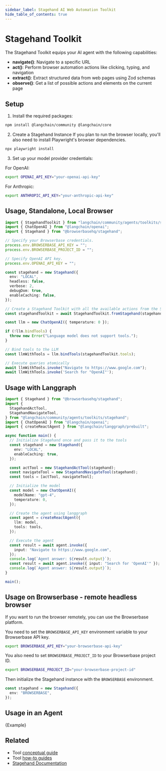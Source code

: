 ```yaml
---
sidebar_label: Stagehand AI Web Automation Toolkit
hide_table_of_contents: true
---
```



# Stagehand Toolkit

The Stagehand Toolkit equips your AI agent with the following capabilities:

- **navigate()**: Navigate to a specific URL
- **act()**: Perform browser automation actions like clicking, typing, and navigation
- **extract()**: Extract structured data from web pages using Zod schemas
- **observe()**: Get a list of possible actions and elements on the current page

## Setup

1. Install the required packages:

```bash
npm install @langchain/community @langchain/core
```

2. Create a Stagehand Instance
   If you plan to run the browser locally, you'll also need to install Playwright's browser dependencies.

```bash
npx playwright install
```

3. Set up your model provider credentials:

For OpenAI:

```bash
export OPENAI_API_KEY="your-openai-api-key"
```

For Anthropic:

```bash
export ANTHROPIC_API_KEY="your-anthropic-api-key"
```

## Usage, Standalone, Local Browser

```typescript
import { StagehandToolkit } from "langchain/community/agents/toolkits/stagehand";
import { ChatOpenAI } from "@langchain/openai";
import { Stagehand } from "@browserbasehq/stagehand";

// Specify your Browserbase credentials.
process.env.BROWSERBASE_API_KEY = "";
process.env.BROWSERBASE_PROJECT_ID = "";

// Specify OpenAI API key.
process.env.OPENAI_API_KEY = "";

const stagehand = new Stagehand({
  env: "LOCAL",
  headless: false,
  verbose: 2,
  debugDom: true,
  enableCaching: false,
});

// Create a Stagehand Toolkit with all the available actions from the Stagehand.
const stagehandToolkit = await StagehandToolkit.fromStagehand(stagehand);

const llm = new ChatOpenAI({ temperature: 0 });

if (!llm.bindTools) {
  throw new Error("Language model does not support tools.");
}

// Bind tools to the LLM
const llmWithTools = llm.bindTools(stagehandToolkit.tools);

// Execute queries atomically
await llmWithTools.invoke("Navigate to https://www.google.com");
await llmWithTools.invoke('Search for "OpenAI"');
```

## Usage with Langgraph

```typescript
import { Stagehand } from "@browserbasehq/stagehand";
import {
  StagehandActTool,
  StagehandNavigateTool,
} from "@langchain/community/agents/toolkits/stagehand";
import { ChatOpenAI } from "@langchain/openai";
import { createReactAgent } from "@langchain/langgraph/prebuilt";

async function main() {
  // Initialize Stagehand once and pass it to the tools
  const stagehand = new Stagehand({
    env: "LOCAL",
    enableCaching: true,
  });

  const actTool = new StagehandActTool(stagehand);
  const navigateTool = new StagehandNavigateTool(stagehand);
  const tools = [actTool, navigateTool];

  // Initialize the model
  const model = new ChatOpenAI({
    modelName: "gpt-4",
    temperature: 0,
  });

  // Create the agent using langgraph
  const agent = createReactAgent({
    llm: model,
    tools: tools,
  });

  // Execute the agent
  const result = await agent.invoke({
    input: "Navigate to https://www.google.com",
  });
  console.log(`Agent answer: ${result.output}`);
  const result = await agent.invoke({ input: "Search for 'OpenAI'" });
  console.log(`Agent answer: ${result.output}`);
}

main();
```

## Usage on Browserbase - remote headless browser

If you want to run the browser remotely, you can use the Browserbase platform.

You need to set the `BROWSERBASE_API_KEY` environment variable to your Browserbase API key.

```bash
export BROWSERBASE_API_KEY="your-browserbase-api-key"
```

You also need to set `BROWSERBASE_PROJECT_ID` to your Browserbase project ID.

```bash
export BROWSERBASE_PROJECT_ID="your-browserbase-project-id"
```

Then initialize the Stagehand instance with the `BROWSERBASE` environment.

```typescript
const stagehand = new Stagehand({
  env: "BROWSERBASE",
});
```

## Usage in an Agent

<CodeBlock language="typescript">{Example}</CodeBlock>

## Related

- Tool [conceptual guide](/docs/concepts/tools)
- Tool [how-to guides](/docs/how_to/#tools)
- [Stagehand Documentation](https://github.com/browserbase/stagehand#readme)
